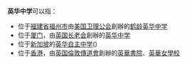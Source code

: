 {{Not|華英中學}}
'''英华中学'''可以指：
* 位于[[福建省|福建省]][[福州市|福州市]]由[[美国|美国]][[卫理公会|卫理公会]]創辦的[[鹤龄英华中学|鹤龄英华中学]]
* 位于[[厦门|厦门]]，由[[英国|英国]][[长老会|长老会]]創辦的[[英华中学|英华中学]]
* 位于[[新加坡|新加坡]]的[[英华自主中学|英华自主中学]]({{link-en|Anglo-Chinese School}})
* 位于[[香港|香港]]，由[[英国|英国]][[倫敦傳道會|倫敦傳道會]]創辦的[[英華書院|英華書院]]、[[英華女學校|英華女學校]]
{{消歧義|CAT=四字教育機構消歧義}}